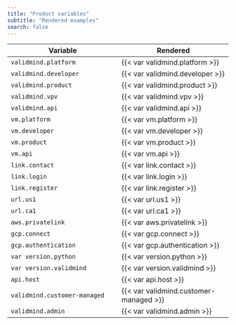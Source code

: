 ```yaml
---
title: "Product variables"
subtitle: "Rendered examples"
search: false
---
```


| Variable | Rendered |
|---|---|
| `validmind.platform` | {{< var validmind.platform >}} |
| `validmind.developer` | {{< var validmind.developer >}} |
| `validmind.product` | {{< var validmind.product >}}|
| `validmind.vpv` | {{< var validmind.vpv >}} |
| `validmind.api` | {{< var validmind.api >}} |
| `vm.platform` | {{< var vm.platform >}} |
| `vm.developer` | {{< var vm.developer >}} |
| `vm.product` | {{< var vm.product >}} |
| `vm.api` | {{< var vm.api >}} |
| `link.contact` | {{< var link.contact >}} |
| `link.login` | {{< var link.login >}} |
| `link.register` | {{< var link.register >}} |
| `url.us1` | {{< var url.us1 >}} |
| `url.ca1` | {{< var url.ca1 >}} |
| `aws.privatelink` | {{< var aws.privatelink >}} |
| `gcp.connect` | {{< var gcp.connect >}} |
| `gcp.authentication` | {{< var gcp.authentication >}} |
| `var version.python` | {{< var version.python >}} |
| `var version.validmind` | {{< var version.validmind >}} |
| `api.host` | {{< var api.host >}} |
| `validmind.customer-managed` | {{< var validmind.customer-managed >}} |
| `validmind.admin` | {{< var validmind.admin >}} |
